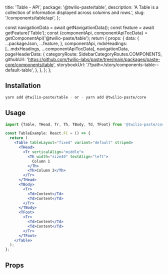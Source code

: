   title: 'Table - API',
  package: '@twilio-paste/table',
  description: 'A Table is a collection of information displayed across columns and rows.',
  slug: '/components/table/api',
};




  const navigationData = await getNavigationData();
  const feature = await getFeature('Table');
  const {componentApi, componentApiTocData} = getComponentApi('@twilio-paste/table');
  return {
    props: {
      data: {
        ...packageJson,
        ...feature,
      },
      componentApi,
      mdxHeadings: [...mdxHeadings, ...componentApiTocData],
      navigationData,
      pageHeaderData: {
        categoryRoute: SidebarCategoryRoutes.COMPONENTS,
        githubUrl: 'https://github.com/twilio-labs/paste/tree/main/packages/paste-core/components/table',
        storybookUrl: '/?path=/story/components-table--default-table',
      },
    },
  };
};

## Installation

```bash
yarn add @twilio-paste/table - or - yarn add @twilio-paste/core
```

## Usage

```jsx
import {Table, THead, Tr, Th, TBody, Td, TFoot} from '@twilio-paste/core/table';

const TableExample: React.FC = () => {
  return (
    <Table tableLayout="fixed" variant="default" striped>
      <THead>
        <Tr verticalAlign="middle">
          <Th width="size40" textAlign="left">
            Column 1
          </Th>
          <Th>Column 2</Th>
        </Tr>
      </THead>
      <TBody>
        <Tr>
          <Td>Content</Td>
          <Td>Content</Td>
        </Tr>
      </TBody>
      <TFoot>
        <Tr>
          <Td>Content</Td>
          <Td>Content</Td>
        </Tr>
      </TFoot>
    </Table>
  );
};
```

## Props

<PropsTable componentApi={props.componentApi} />
